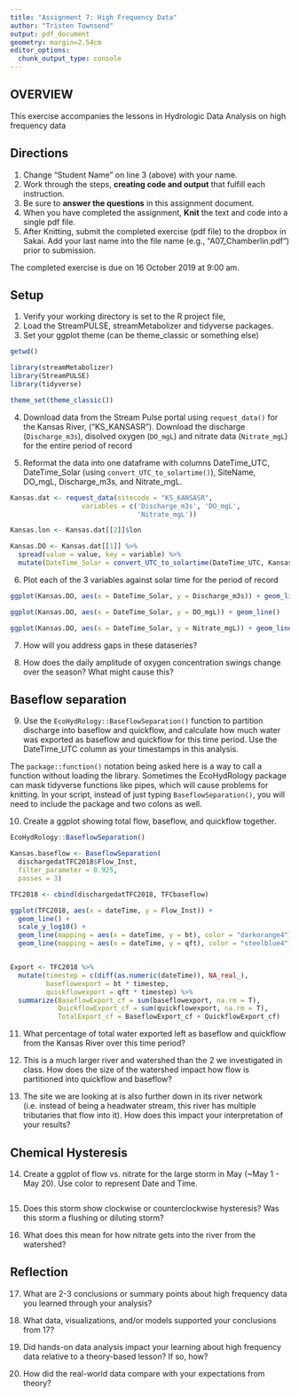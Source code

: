 ```yaml
---
title: "Assignment 7: High Frequency Data"
author: "Tristen Townsend"
output: pdf_document
geometry: margin=2.54cm
editor_options: 
  chunk_output_type: console
---
```


## OVERVIEW

This exercise accompanies the lessons in Hydrologic Data Analysis on high frequency data

## Directions
1. Change "Student Name" on line 3 (above) with your name.
2. Work through the steps, **creating code and output** that fulfill each instruction.
3. Be sure to **answer the questions** in this assignment document.
4. When you have completed the assignment, **Knit** the text and code into a single pdf file.
5. After Knitting, submit the completed exercise (pdf file) to the dropbox in Sakai. Add your last name into the file name (e.g., "A07_Chamberlin.pdf") prior to submission.

The completed exercise is due on 16 October 2019 at 9:00 am.

## Setup

1. Verify your working directory is set to the R project file, 
2. Load the StreamPULSE, streamMetabolizer and tidyverse packages. 
3. Set your ggplot theme (can be theme_classic or something else)


```r

getwd()

library(streamMetabolizer)
library(StreamPULSE)
library(tidyverse)

theme_set(theme_classic())

```


4. Download data from the Stream Pulse portal using `request_data()` for the Kansas River, ("KS_KANSASR"). Download the discharge (`Discharge_m3s`), disolved oxygen (`DO_mgL`) and nitrate data (`Nitrate_mgL`) for the entire period of record

5. Reformat the data into one dataframe with columns DateTime_UTC, DateTime_Solar (using `convert_UTC_to_solartime()`), SiteName, DO_mgL, Discharge_m3s, and Nitrate_mgL.
```r

Kansas.dat <- request_data(sitecode = "KS_KANSASR", 
                  variables = c('Discharge_m3s', 'DO_mgL', 
                                'Nitrate_mgL'))

Kansas.lon <- Kansas.dat[[2]]$lon

Kansas.DO <- Kansas.dat[[1]] %>%
  spread(value = value, key = variable) %>%
  mutate(DateTime_Solar = convert_UTC_to_solartime(DateTime_UTC, Kansas.lon))

```

6. Plot each of the 3 variables against solar time for the period of record

```r

ggplot(Kansas.DO, aes(x = DateTime_Solar, y = Discharge_m3s)) + geom_line()

ggplot(Kansas.DO, aes(x = DateTime_Solar, y = DO_mgL)) + geom_line()

ggplot(Kansas.DO, aes(x = DateTime_Solar, y = Nitrate_mgL)) + geom_line()

```

7. How will you address gaps in these dataseries?

> 

8. How does the daily amplitude of oxygen concentration swings change over the season? What might cause this?

> 

## Baseflow separation
9. Use the `EcoHydRology::BaseflowSeparation()` function to partition discharge into baseflow and quickflow, and calculate how much water was exported as baseflow and quickflow for this time period. Use the DateTime_UTC column as your timestamps in this analysis.

The `package::function()` notation being asked here is a way to call a function without loading the library. Sometimes the EcoHydRology package can mask tidyverse functions like pipes, which will cause problems for knitting. In your script, instead of just typing `BaseflowSeparation()`, you will need to include the package and two colons as well.

10. Create a ggplot showing total flow, baseflow, and quickflow together. 


```r
EcoHydRology::BaseflowSeparation()

Kansas.baseflow <- BaseflowSeparation(
  dischargedatTFC2018$Flow_Inst, 
  filter_parameter = 0.925, 
  passes = 3)

TFC2018 <- cbind(dischargedatTFC2018, TFCbaseflow)

ggplot(TFC2018, aes(x = dateTime, y = Flow_Inst)) + 
  geom_line() +
  scale_y_log10() +
  geom_line(mapping = aes(x = dateTime, y = bt), color = "darkorange4") +
  geom_line(mapping = aes(x = dateTime, y = qft), color = "steelblue4")


Export <- TFC2018 %>%
  mutate(timestep = c(diff(as.numeric(dateTime)), NA_real_),
         baseflowexport = bt * timestep,
         quickflowexport = qft * timestep) %>%
  summarize(BaseflowExport_cf = sum(baseflowexport, na.rm = T),
            QuickflowExport_cf = sum(quickflowexport, na.rm = T),
            TotalExport_cf = BaseflowExport_cf + QuickflowExport_cf)


```


11. What percentage of total water exported left as baseflow and quickflow from the Kansas River over this time period?

>

12. This is a much larger river and watershed than the 2 we investigated in class. How does the size of the watershed impact how flow is partitioned into quickflow and baseflow? 

>

13. The site we are looking at is also further down in its river network (i.e. instead of being a headwater stream, this river has multiple tributaries that flow into it). How does this impact your interpretation of your results?

>

## Chemical Hysteresis

14. Create a ggplot of flow vs. nitrate for the large storm in May (~May 1 - May 20). Use color to represent Date and Time.

```r

```

15. Does this storm show clockwise or counterclockwise hysteresis? Was this storm a flushing or diluting storm?

>

16. What does this mean for how nitrate gets into the river from the watershed?

>

## Reflection
17. What are 2-3 conclusions or summary points about high frequency data you learned through your analysis?

>

18. What data, visualizations, and/or models supported your conclusions from 17?

> 

19. Did hands-on data analysis impact your learning about high frequency data relative to a theory-based lesson? If so, how?

>

20.	How did the real-world data compare with your expectations from theory?

>
